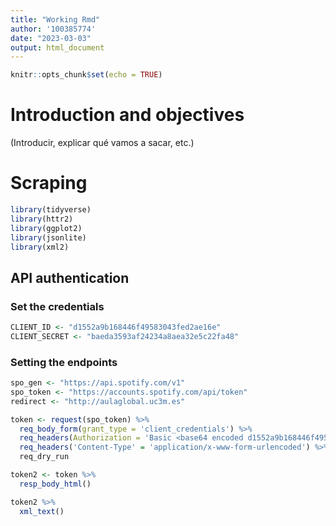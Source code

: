 ```yaml
---
title: "Working Rmd"
author: '100385774'
date: "2023-03-03"
output: html_document
---
```


```r
knitr::opts_chunk$set(echo = TRUE)
```

# Introduction and objectives
(Introducir, explicar qué vamos a sacar, etc.)

# Scraping

```r
library(tidyverse)
library(httr2)
library(ggplot2)
library(jsonlite)
library(xml2)
```


## API authentication

### Set the credentials

```r
CLIENT_ID <- "d1552a9b168446f49583043fed2ae16e"
CLIENT_SECRET <- "baeda3593af24234a8aea32e5c22fa48"
```

### Setting the endpoints

```r

spo_gen <- "https://api.spotify.com/v1"
spo_token <- "https://accounts.spotify.com/api/token"
redirect <- "http://aulaglobal.uc3m.es"

```


```r
token <- request(spo_token) %>% 
  req_body_form(grant_type = 'client_credentials') %>% 
  req_headers(Authorization = 'Basic <base64 encoded d1552a9b168446f49583043fed2ae16e:baeda3593af24234a8aea32e5c22fa48') %>% 
  req_headers('Content-Type' = 'application/x-www-form-urlencoded') %>% 
  req_dry_run

token2 <- token %>% 
  resp_body_html()

token2 %>% 
  xml_text()
```

